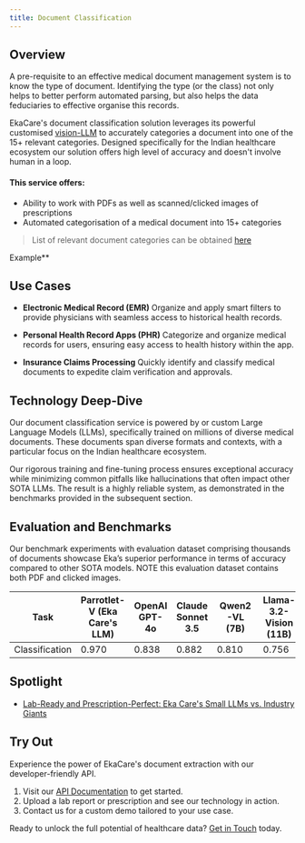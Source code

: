 ```yaml
---
title: Document Classification
---
```


## Overview  

A pre-requisite to an effective medical document management system is to know the type of document. Identifying the type (or the class) not 
only helps to better perform automated parsing, but also helps the data feduciaries to effective organise this records. 

EkaCare's document classification solution leverages its powerful customised [vision-LLM](https://info.eka.care/services/lab-ready-and-prescription-perfect-ekas-small-llms-vs-industry-giants) to accurately categories a document into one of the 15+ relevant categories. 
Designed specifically for the Indian healthcare ecosystem our solution offers high level of accuracy and doesn't involve human in a loop. 


#### This service offers:
- Ability to work with PDFs as well as scanned/clicked images of prescriptions
- Automated categorisation of a medical document into 15+ categories

> List of relevant document categories can be obtained [here](https://www.notion.so/ekacare/List-of-Medical-Document-Classes-P-15428b1d375d804bb33dee635dae8c1b?pvs=4)

Example**

## Use Cases  
- **Electronic Medical Record (EMR)**
Organize and apply smart filters to provide physicians with seamless access to historical health records.

- **Personal Health Record Apps (PHR)**
Categorize and organize medical records for users, ensuring easy access to health history within the app.

- **Insurance Claims Processing** 
Quickly identify and classify medical documents to expedite claim verification and approvals.

## Technology Deep-Dive  

Our document classification service is powered by or custom Large Language Models (LLMs), specifically trained on millions of diverse medical documents. 
These documents span diverse formats and contexts, with a particular focus on the Indian healthcare ecosystem. 

Our rigorous training and fine-tuning process ensures exceptional accuracy while minimizing common pitfalls like hallucinations that often impact other SOTA LLMs. 
The result is a highly reliable system, as demonstrated in the benchmarks provided in the subsequent section.


## Evaluation and Benchmarks  

Our benchmark experiments with evaluation dataset comprising thousands of documents showcase Eka’s superior performance in terms of accuracy compared to other SOTA models. NOTE this evaluation dataset contains both PDF and clicked images.

| Task            | Parrotlet-V (Eka Care's LLM) | OpenAI GPT-4o | Claude Sonnet 3.5 | Qwen2-VL (7B) | Llama-3.2-Vision (11B) | Phi-3.5-vision (4.2B) |
|------------------|------------------------------|----------------|-------------------|---------------|-------------------------|-----------------------|
| Classification   | 0.970                        | 0.838          | 0.882             | 0.810         | 0.756                   | 0.752                 |


## Spotlight  
- [Lab-Ready and Prescription-Perfect: Eka Care's Small LLMs vs. Industry Giants](https://info.eka.care/services/lab-ready-and-prescription-perfect-ekas-small-llms-vs-industry-giants)

## Try Out  

Experience the power of EkaCare's document extraction with our developer-friendly API.  
1. Visit our [API Documentation](https://developer.eka.care/api-reference/general-tools/medical/lab-report/create-records-v2) to get started.  
2. Upload a lab report or prescription and see our technology in action.  
3. Contact us for a custom demo tailored to your use case.

Ready to unlock the full potential of healthcare data? [Get in Touch](ekaconnect@eka.care) today.  
